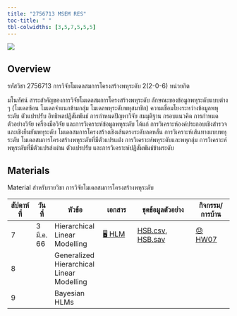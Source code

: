 ```yaml
---
title: "2756713 MSEM RES"
toc-title: " "
tbl-colwidths: [3,5,7,5,5,5]
---
```


![](images/image-488590407.png)

## Overview

รหัสวิชา 2756713 การวิจัยโมเดลสมการโครงสร้างพหุระดับ 2(2-0-6) หน่วยกิต

มโนทัศน์ สาระสำคัญของการวิจัยโมเดลสมการโครงสร้างพหุระดับ ลักษณะของข้อมูลพหุระดับแบบต่าง ๆ (โมเดลซ้อน โมเดลจำแนกข้ามกลุ่ม โมเดลพหุระดับพหุสมาชิก) ความเชื่อมโยงระหว่างข้อมูลพหุระดับ ตัวแปรปรับ อิทธิพลปฏิสัมพันธ์ การกำหนดปัญหาวิจัย สมมุติฐาน กรอบแนวคิด การกำหนดตัวอย่างวิจัย เครื่องมือวิจัย และการวิเคราะห์ข้อมูลพหุระดับ ได้แก่ การวิเคราะห์องค์ประกอบเชิงสำรวจและเชิงยืนยันพหุระดับ โมเดลสมการโครงสร้างเชิงเส้นตรงระดับลดหลั่น การวิเคราะห์เส้นทางแบบพหุระดับ โมเดลสมการโครงสร้างพหุระดับที่มีตัวแปรแฝง การวิเคราะห์พหุระดับและพหุกลุ่ม การวิเคราะห์พหุระดับที่มีตัวแปรส่งผ่าน ตัวแปรปรับ และการวิเคราะห์ปฏิสัมพันธ์ข้ามระดับ

## Materials

Material สำหรับรายวิชา การวิจัยโมเดลสมการโครงสร้างพหุระดับ

| สัปดาห์ที่ | วันที่       | หัวข้อ                                      | เอกสาร                          | ชุดข้อมูลตัวอย่าง                                             | กิจกรรม/การบ้าน                     |
|--------|-----------|-------------------------------------------|---------------------------------|----------------------------------------------------------|-----------------------------------|
| 7      | 3 มี.ค. 66 | Hierarchical Linear Modelling             | [🖥️ HLM](materials/07HLMs.html) | [HSB.csv](datasets/HSB.csv), [HSB.sav](datasets/HSB.SAV) | [😓 HW07](homeworks/hw_wk07.html) |
| 8      |           | Generalized Hierarchical Linear Modelling |                                 |                                                          |                                   |
| 9      |           | Bayesian HLMs                             |                                 |                                                          |                                   |
